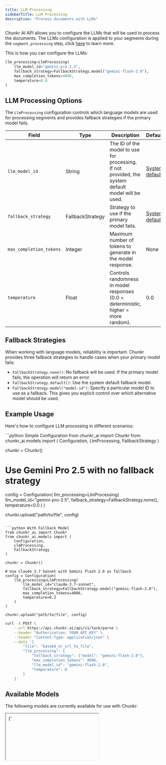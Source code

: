 ```yaml
---
title: LLM Processing
sidebarTitle: LLM Processing
description: "Process documents with LLMs"
---
```


Chunkr AI API allows you to configure the LLMs that will be used to process the documents. 
The LLMs configuration is applied to your segments during the `segment_processing` step, click [here](./segment-processing) to learn more.

This is how you can configure the LLMs:

```python
llm_processing=LlmProcessing(
    llm_model_id="gemini-pro-2.5",
    fallback_strategy=FallbackStrategy.model("gemini-flash-2.0"),
    max_completion_tokens=4096,
    temperature=0.0
)
```

## LLM Processing Options

The `LlmProcessing` configuration controls which language models are used for processing segments and provides fallback strategies if the primary model fails.

| Field | Type | Description | Default |
|-------|------|-------------|---------|
| `llm_model_id` | String | The ID of the model to use for processing. If not provided, the system default model will be used. | [System default](#available-models) |
| `fallback_strategy` | FallbackStrategy | Strategy to use if the primary model fails. | [System default](#available-models) |
| `max_completion_tokens` | Integer | Maximum number of tokens to generate in the model response. | None |
| `temperature` | Float | Controls randomness in model responses (0.0 = deterministic, higher = more random). | 0.0 |

## Fallback Strategies

When working with language models, reliability is important. Chunkr provides three fallback strategies to handle cases when your primary model fails:

- `FallbackStrategy.none()`: No fallback will be used. If the primary model fails, the operation will return an error.
- `FallbackStrategy.default()`: Use the system default fallback model.
- `FallbackStrategy.model("model-id")`: Specify a particular model ID to use as a fallback. This gives you explicit control over which alternative model should be used.

## Example Usage

Here's how to configure LLM processing in different scenarios:

<CodeGroup>
```python Simple Configuration
from chunkr_ai import Chunkr
from chunkr_ai.models import (
    Configuration,
    LlmProcessing,
    FallbackStrategy
)

chunkr = Chunkr()

# Use Gemini Pro 2.5 with no fallback strategy
config = Configuration(
    llm_processing=LlmProcessing(
        llm_model_id="gemini-pro-2.5",
        fallback_strategy=FallbackStrategy.none(),
        temperature=0.0
    )
)

chunkr.upload("path/to/file", config)
```

```python With Fallback Model
from chunkr_ai import Chunkr
from chunkr_ai.models import (
    Configuration,
    LlmProcessing,
    FallbackStrategy
)

chunkr = Chunkr()

# Use Claude 3.7 Sonnet with Gemini Flash 2.0 as fallback
config = Configuration(
    llm_processing=LlmProcessing(
        llm_model_id="claude-3.7-sonnet",
        fallback_strategy=FallbackStrategy.model("gemini-flash-2.0"),
        max_completion_tokens=4096,
        temperature=0.2
    )
)

chunkr.upload("path/to/file", config)
```

```bash cURL
curl -X POST \
    --url https://api.chunkr.ai/api/v1/task/parse \
    --header "Authorization: YOUR_API_KEY" \
    --header "Content-Type: application/json" \
    --data '{
        "file": "base64_or_url_to_file",
        "llm_processing": {
            "fallback_strategy": {"model": "gemini-flash-2.0"},
            "max_completion_tokens": 4096,
            "llm_model_id": "gemini-flash-2.0",
            "temperature": 0
        }
    }'
```
</CodeGroup>

## Available Models

The following models are currently available for use with Chunkr:

<iframe
  srcDoc={`
    <!DOCTYPE html>
    <html lang="en">
    <head>
        <meta charset="UTF-8">
        <meta name="viewport" content="width=device-width, initial-scale=1.0">
        <title>Available LLM Models</title>
        <style>
            body {
                font-family: -apple-system, BlinkMacSystemFont, 'Segoe UI', Roboto, Oxygen, Ubuntu, Cantarell, 'Open Sans', 'Helvetica Neue', sans-serif;
                margin: 0;
                padding: 20px;
                color: #333;
            }
            table {
                width: 100%;
                border-collapse: collapse;
                margin-bottom: 20px;
                border-radius: 8px;
                font-size: 14px;
            }
            th {
                background: #f5f5f5;
                padding: 10px;
                text-align: left;
                border-bottom: 1px solid #ddd;
                font-weight: 600;
            }
            td {
                padding: 10px;
                border-bottom: 1px solid #ddd;
            }
            .centered {
                text-align: center;
            }
            .model-id {
                font-family: monospace;
                background: #f7f7f7;
                padding: 2px 4px;
                border-radius: 4px;
                display: inline-block;
                vertical-align: middle;
            }
            .badge {
                display: inline-block;
                padding: 2px 8px;
                border-radius: 12px;
                font-size: 12px;
                font-weight: 500;
            }
            .badge-blue {
                background-color: #dbeafe;
                color: #1e40af;
            }
            .badge-gray {
                background-color: #f3f4f6;
                color: #6b7280;
            }
            .tag-default {
                background-color: #dcfce7;
                color: #166534;
                font-size: 12px;
                padding: 2px 8px;
                border-radius: 12px;
                display: inline-block;
                margin-left: 8px;
            }
            .tag-fallback {
                background-color: #ffedd5;
                color: #9a3412;
                font-size: 12px;
                padding: 2px 8px;
                border-radius: 12px;
                display: inline-block;
                margin-left: 8px;
            }
            #loading {
                text-align: center;
                padding: 20px;
                color: #666;
            }
            #error {
                text-align: center;
                padding: 20px;
                color: #ef4444;
                background: #fee2e2;
                border-radius: 4px;
            }
            .copy-button {
                background: transparent;
                border: none;
                cursor: pointer;
                padding: 4px;
                margin-left: 6px;
                border-radius: 4px;
                transition: background-color 0.2s;
                vertical-align: middle;
            }
            .copy-button:hover {
                background-color: #e9e9e9;
            }
            .copy-button svg {
                width: 16px;
                height: 16px;
                fill: #666;
            }
            .tooltip {
                position: relative;
                display: inline-block;
            }
            .tooltip .tooltiptext {
                visibility: hidden;
                width: 60px;
                background-color: #333;
                color: #fff;
                text-align: center;
                border-radius: 4px;
                padding: 5px;
                position: absolute;
                z-index: 1;
                bottom: 125%;
                left: 50%;
                margin-left: -30px;
                opacity: 0;
                transition: opacity 0.3s;
                font-size: 12px;
            }
            .tooltip .tooltiptext.show {
                visibility: visible;
                opacity: 1;
            }
        </style>
    </head>
    <body>
        <div id="loading">Loading available models...</div>
        <div id="error" style="display: none;"></div>
        <table id="models-table" style="display: none;">
            <thead>
                <tr>
                    <th>Model ID</th>
                    <th>Status</th>
                </tr>
            </thead>
            <tbody id="models-body">
            </tbody>
        </table>

        <script>
            // API endpoint
            const apiUrl = 'https://api.chunkr.ai/llm/models';
            
            async function fetchModels() {
                const loadingEl = document.getElementById('loading');
                const errorEl = document.getElementById('error');
                const tableEl = document.getElementById('models-table');
                const tableBodyEl = document.getElementById('models-body');
                
                try {
                    const response = await fetch(apiUrl);
                    if (!response.ok) {
                        throw new Error(\`API request failed: \${response.status}\`);
                    }
                    
                    const models = await response.json();
                    
                    // Hide loading, show table
                    loadingEl.style.display = 'none';
                    tableEl.style.display = 'table';
                    
                    // Populate table
                    models.forEach(model => {
                        const row = document.createElement('tr');
                        
                        // Model ID cell
                        const idCell = document.createElement('td');
                        const idCode = document.createElement('span');
                        idCode.className = 'model-id';
                        idCode.textContent = model.id;
                        idCell.appendChild(idCode);
                        
                        // Copy button with icon
                        const copyButton = document.createElement('button');
                        copyButton.className = 'copy-button tooltip';
                        copyButton.setAttribute('data-model-id', model.id);
                        copyButton.innerHTML = '<svg xmlns="http://www.w3.org/2000/svg" viewBox="0 0 24 24"><path d="M16 1H4c-1.1 0-2 .9-2 2v14h2V3h12V1zm3 4H8c-1.1 0-2 .9-2 2v14c0 1.1.9 2 2 2h11c1.1 0 2-.9 2-2V7c0-1.1-.9-2-2-2zm0 16H8V7h11v14z"/></svg>';
                        
                        // Tooltip for copy feedback
                        const tooltip = document.createElement('span');
                        tooltip.className = 'tooltiptext';
                        tooltip.textContent = 'Copied!';
                        copyButton.appendChild(tooltip);
                        
                        // Add event listener to copy button
                        copyButton.addEventListener('click', function() {
                            const modelId = this.getAttribute('data-model-id');
                            const tooltipEl = this.querySelector('.tooltiptext');
                            
                            // Copy to clipboard
                            navigator.clipboard.writeText(modelId).then(function() {
                                // Show tooltip
                                tooltipEl.classList.add('show');
                                
                                // Hide tooltip after 2 seconds
                                setTimeout(function() {
                                    tooltipEl.classList.remove('show');
                                }, 2000);
                            }).catch(function() {
                                tooltipEl.textContent = 'Failed!';
                                tooltipEl.classList.add('show');
                                
                                setTimeout(function() {
                                    tooltipEl.classList.remove('show');
                                    tooltipEl.textContent = 'Copied!';
                                }, 2000);
                            });
                        });
                        
                        idCell.appendChild(copyButton);
                        
                        // Status cell - shows badges for default and fallback status
                        const statusCell = document.createElement('td');
                        
                        // Create badge container 
                        const badgeContainer = document.createElement('div');
                        
                        if (model.default) {
                            const defaultTag = document.createElement('span');
                            defaultTag.className = 'tag-default';
                            defaultTag.textContent = 'System Default';
                            badgeContainer.appendChild(defaultTag);
                        }
                        
                        if (model.fallback) {
                            const fallbackTag = document.createElement('span');
                            fallbackTag.className = 'tag-fallback';
                            fallbackTag.textContent = 'System Fallback';
                            badgeContainer.appendChild(fallbackTag);
                        }
                        
                        if (!model.default && !model.fallback) {
                            const availableTag = document.createElement('span');
                            availableTag.className = 'badge badge-gray';
                            availableTag.textContent = 'Available';
                            badgeContainer.appendChild(availableTag);
                        }
                        
                        statusCell.appendChild(badgeContainer);
                        
                        // Add cells to row
                        row.appendChild(idCell);
                        row.appendChild(statusCell);
                        
                        // Add row to table
                        tableBodyEl.appendChild(row);
                    });
                    
                } catch (err) {
                    // Show error
                    loadingEl.style.display = 'none';
                    errorEl.style.display = 'block';
                    errorEl.textContent = \`Error loading models: \${err.message}\`;
                }
            }
            
            // Fetch models when page loads
            fetchModels();
        </script>
    </body>
    </html>
  `}
  style={{
    width: "100%",
    height: "600px",
    border: "1px solid #eaeaea",
    borderRadius: "8px",
    overflow: "hidden"
  }}
/>

> **Note**: This table is dynamically generated by fetching data from our API. Model availability may change over time.


